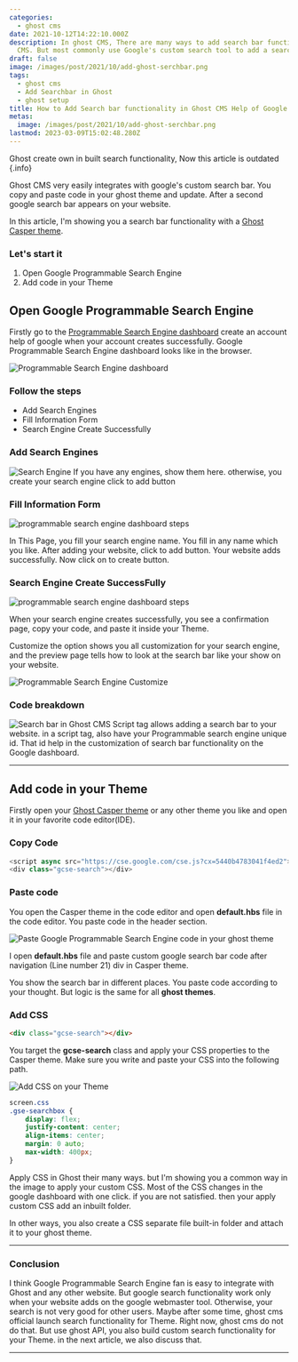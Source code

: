 ```yaml
---
categories:
  - ghost cms
date: 2021-10-12T14:22:10.000Z
description: In ghost CMS, There are many ways to add search bar functionality in ghost
  CMS. But most commonly use Google's custom search tool to add a search bar.
draft: false
image: /images/post/2021/10/add-ghost-serchbar.png
tags:
  - ghost cms
  - Add Searchbar in Ghost
  - ghost setup
title: How to Add Search bar functionality in Ghost CMS Help of Google Custom Search
metas:
  image: /images/post/2021/10/add-ghost-serchbar.png
lastmod: 2023-03-09T15:02:48.280Z
---
```


Ghost create own in built search functionality, Now this article is outdated {.info}

Ghost CMS very easily integrates with google's custom search bar. You copy and
paste code in your ghost theme and update. After a second google search bar
appears on your website.

In this article, I'm showing you a search bar functionality with a
[Ghost Casper theme](https://ghost.org/themes/casper/).

### Let's start it

1. Open Google Programmable Search Engine
2. Add code in your Theme

## Open Google Programmable Search Engine

Firstly go to the
[Programmable Search Engine dashboard](https://programmablesearchengine.google.com/controlpanel/all?optin=true)
create an account help of google when your account creates successfully. Google Programmable Search Engine dashboard looks like in the browser.

![Programmable Search Engine dashboard](/images/post/2021/10/programmable-search-engine-dashborad-1.png "Programmable Search Engine Dashboard")

### Follow the steps

- Add Search Engines
- Fill Information Form
- Search Engine Create Successfully

### Add Search Engines

![Search Engine](/images/post/2021/10/Programmable-Search-engine-existing-1.png "Search Engine")
If you have any engines, show them here. otherwise, you create your search
engine click to add button

### Fill Information Form

![programmable search engine dashboard steps](/images/post/2021/10/programmable-search-engine-dashborad-steps.png "programmable search engine dashboard steps")

In This Page, you fill your search engine name. You fill in any name which you
like. After adding your website, click to add button. Your website adds
successfully. Now click on to create button.

### Search Engine Create SuccessFully

![programmable search engine dashboard steps](/images/post/2021/10/programmable-search-engine-dashborad-steps-2-1.png "programmable search engine dashboard steps")

When your search engine creates successfully, you see a confirmation page, copy
your code, and paste it inside your Theme.

Customize the option shows you all customization for your search engine, and the
preview page tells how to look at the search bar like your show on your website.

![Programmable Search Engine Customize](/images/post/2021/10/programmable-search-engine-dashborad-steps-3.png "Programmable Search Engine Customize")

### Code breakdown

![Search bar in Ghost CMS](/images/post/2021/10/Searchbar.png "Search bar in Ghost CMS")
Script tag allows adding a search bar to your website. in a script tag, also
have your Programmable search engine unique id. That id help in the
customization of search bar functionality on the Google dashboard.

---

## Add code in your Theme

Firstly open your [Ghost Casper theme](https://ghost.org/themes/casper/) or any
other theme you like and open it in your favorite code editor(IDE).

### Copy Code

```javascript
<script async src="https://cse.google.com/cse.js?cx=5440b4783041f4ed2"></script>
<div class="gcse-search"></div>
```

### Paste code

You open the Casper theme in the code editor and open **default.hbs** file in
the code editor. You paste code in the header section.

![Paste Google Programmable Search Engine code in your ghost theme](/images/post/2021/10/add-searchbar-in-ghost.png "Paste Google Programmable Search Engine code in your ghost theme")

I open **default.hbs** file and paste custom google search bar code after
navigation (Line number 21) div in Casper theme.

You show the search bar in different places. You paste code according to your
thought. But logic is the same for all **ghost themes**.

### Add CSS

```html
<div class="gcse-search"></div>
```

You target the **gcse-search** class and apply your CSS properties to the Casper
theme. Make sure you write and paste your CSS into the following path.

![Add CSS on your Theme](/images/post/2021/10/APPLY-CSS-ON-GHOST-THEME.png "Add CSS on your Theme")

```css
screen.css
.gse-searchbox {
    display: flex;
    justify-content: center;
    align-items: center;
    margin: 0 auto;
    max-width: 400px;
}
```

Apply CSS in Ghost their many ways. but I'm showing you a common way in the image
to apply your custom CSS. Most of the CSS changes in the google dashboard with
one click. if you are not satisfied. then your apply custom CSS add an inbuilt
folder.

In other ways, you also create a CSS separate file built-in folder and attach
it to your ghost theme.

---

### Conclusion

I think Google Programmable Search Engine fan is easy to integrate with Ghost
and any other website. But google search functionality work only when your
website adds on the google webmaster tool. Otherwise, your search is not very
good for other users. Maybe after some time, ghost cms official launch search
functionality for Theme. Right now, ghost cms do not do that. But use ghost API,
you also build custom search functionality for your Theme. in the next article,
we also discuss that.

---
